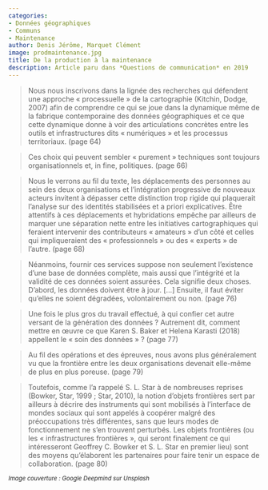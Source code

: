 ```yaml
---
categories:
- Données géographiques
- Communs
- Maintenance
author: Denis Jérôme, Marquet Clément
image: prodmaintenance.jpg
title: De la production à la maintenance
description: Article paru dans *Questions de communication* en 2019
---
```


> Nous nous inscrivons dans la lignée des recherches qui défendent une approche « processuelle » de la cartographie (Kitchin, Dodge, 2007) afin de comprendre ce qui se joue dans la dynamique même de la fabrique contemporaine des données géographiques et ce que cette dynamique donne à voir des articulations concrètes entre les outils et infrastructures dits « numériques » et les processus territoriaux. (page 64)

>  Ces choix qui peuvent sembler « purement » techniques sont toujours organisationnels et, in fine, politiques. (page 66)

> Nous le verrons au fil du texte, les déplacements des personnes au sein des deux organisations et l’intégration progressive de nouveaux acteurs invitent à dépasser cette distinction trop rigide qui plaquerait l’analyse sur des identités stabilisées et a priori explicatives. Être attentifs à ces déplacements et hybridations empêche par ailleurs de marquer une séparation nette entre les initiatives cartographiques qui feraient intervenir des contributeurs « amateurs » d’un côté et celles qui impliqueraient des « professionnels » ou des « experts » de l’autre. (page 68)

> Néanmoins, fournir ces services suppose non seulement l’existence d’une base de données complète, mais aussi que l’intégrité et la validité de ces données soient assurées. Cela signifie deux choses. D’abord, les données doivent être à jour. [...] Ensuite, il faut éviter qu’elles ne soient dégradées, volontairement ou non. (page 76)

> Une fois le plus gros du travail effectué, à qui confier cet autre versant de la génération des données ? Autrement dit, comment mettre en œuvre ce que Karen S. Baker et Helena Karasti (2018) appellent le « soin des données » ? (page 77)

> Au fil des opérations et des épreuves, nous avons plus généralement vu que la frontière entre les deux organisations devenait elle-même de plus en plus poreuse. (page 79)

> Toutefois, comme l’a rappelé S. L. Star à de nombreuses reprises (Bowker, Star, 1999 ; Star, 2010), la notion d’objets frontières sert par ailleurs à décrire des instruments qui sont mobilisés à l’interface de mondes sociaux qui sont appelés à coopérer malgré des préoccupations très différentes, sans que leurs modes de fonctionnement ne s’en trouvent perturbés. Les objets frontières (ou les « infrastructures frontières », qui seront finalement ce qui intéresseront Geoffrey C. Bowker et S. L. Star en premier lieu) sont des moyens qu’élaborent les partenaires pour faire tenir un espace de collaboration. (page 80)

~*Image couverture : Google Deepmind sur Unsplash*~